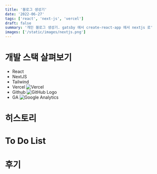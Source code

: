 ```yaml
---
title: '블로그 생성기'
date: '2022-06-27'
tags: ['react', 'next-js', 'vercel']
draft: false
summary: '개인 블로그 생성기. gatsby 에서 create-react-app 에서 nextjs 로'
images: ['/static/images/nextjs.png']
---
```


# 개발 스택 살펴보기
- React
- NextJS
- Tailwind
- Vercel ![Vercel](/static/images/twitter-card.png)
- Github ![GitHub Logo](https://github.githubassets.com/images/modules/logos_page/GitHub-Mark.png)
- GA ![Google Analytics](/static/images/google.png)

# 히스토리

# To Do List

# 후기
